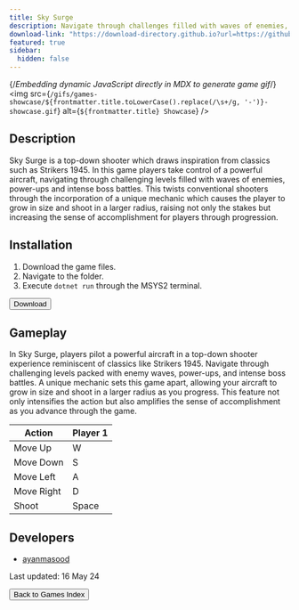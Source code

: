 ```yaml
---
title: Sky Surge
description: Navigate through challenges filled with waves of enemies, power-ups and intense battles!
download-link: "https://download-directory.github.io?url=https://github.com/thoth-tech/arcade-games/tree/main/games/SkySurge"
featured: true
sidebar:
  hidden: false
---
```


{/*Embedding dynamic JavaScript directly in MDX to generate game gif*/}
<img
  src={`/gifs/games-showcase/${frontmatter.title.toLowerCase().replace(/\s+/g, '-')}-showcase.gif`}
  alt={`${frontmatter.title} Showcase`}
/>

## Description

Sky Surge is a top-down shooter which draws inspiration from classics such as Strikers 1945. In this game players take control of a powerful aircraft, navigating through challenging levels filled with waves of enemies, power-ups and intense boss battles. This twists conventional shooters through the incorporation of a unique mechanic which causes the player to grow in size and shoot in a larger radius, raising not only the stakes but increasing the sense of accomplishment for players through progression.

## Installation

1. Download the game files.
2. Navigate to the folder.
3. Execute `dotnet run` through the MSYS2 terminal.

<div class="centered-button-container">
  <button
    class="custom-button"
    onclick={`window.open('${frontmatter['download-link']}', '_blank')`}>
    Download
  </button>
</div>

## Gameplay

In Sky Surge, players pilot a powerful aircraft in a top-down shooter experience reminiscent of classics like Strikers 1945. Navigate through challenging levels packed with enemy waves, power-ups, and intense boss battles. A unique mechanic sets this game apart, allowing your aircraft to grow in size and shoot in a larger radius as you progress. This feature not only intensifies the action but also amplifies the sense of accomplishment as you advance through the game.

| Action       | Player 1 |
|--------------|----------|
| Move Up      | W        |
| Move Down    | S        |
| Move Left    | A        |
| Move Right   | D        |
| Shoot        | Space    |

## Developers

- [ayanmasood](https://github.com/ayanmasood)

Last updated: 16 May 24

<div class="centered-button-container">
  <button
    class="custom-button"
    onclick="location.href='/games'">
    Back to Games Index
  </button>
</div>
